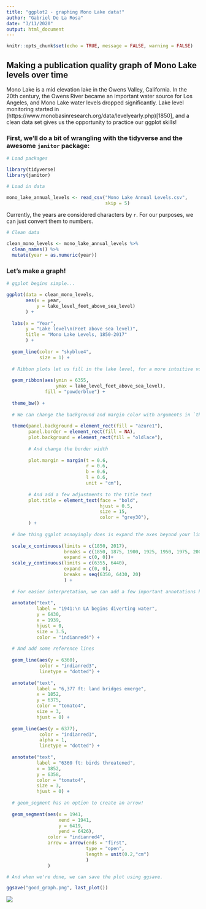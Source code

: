 ```yaml
---
title: "ggplot2 - graphing Mono Lake data!"
author: "Gabriel De La Rosa"
date: "3/11/2020"
output: html_document
---
```

```r
knitr::opts_chunk$set(echo = TRUE, message = FALSE, warning = FALSE)
```


## Making a publication quality graph of Mono Lake levels over time

Mono Lake is a mid elevation lake in the Owens Valley, California. In the 20th century, the Owens River became an important water source for Los Angeles, and Mono Lake water levels dropped significantly. Lake level monitoring started in (https://www.monobasinresearch.org/data/levelyearly.php)[1850], and a clean data set gives us the opportunity to practice our ggplot skills!


### First, we'll do a bit of wrangling with the tidyverse and the awesome `janitor` package:

```r
# Load packages

library(tidyverse)
library(janitor)

# Load in data

mono_lake_annual_levels <- read_csv("Mono Lake Annual Levels.csv",
                                    skip = 5)
```

Currently, the years are considered characters by `r`. For our purposes, we can just convert them to numbers.

``` r
# Clean data

clean_mono_levels <- mono_lake_annual_levels %>% 
  clean_names() %>% 
  mutate(year = as.numeric(year))

```

### Let's make a graph!

``` r

# ggplot begins simple...

ggplot(data = clean_mono_levels, 
       aes(x = year, 
           y = lake_level_feet_above_sea_level)
       ) +
  
  labs(x = "Year",
       y = "Lake level\n(Feet above sea level)",
       title = "Mono Lake Levels, 1850-2017"
       ) +
  
  geom_line(color = "skyblue4",
            size = 1) +
  
  # Ribbon plots let us fill in the lake level, for a more intuitive volume feel
  
  geom_ribbon(aes(ymin = 6355,
                  ymax = lake_level_feet_above_sea_level),
              fill = "powderblue") +
  
  theme_bw() +
  
  # We can change the background and margin color with arguments in `theme`
  
  theme(panel.background = element_rect(fill = "azure1"),
        panel.border = element_rect(fill = NA),
        plot.background = element_rect(fill = "oldlace"),
        
        # And change the border width
        
        plot.margin = margin(t = 0.6,
                             r = 0.6,
                             b = 0.6,
                             l = 0.6,
                             unit = "cm"),
        
        # And add a few adjustments to the title text
        plot.title = element_text(face = "bold",
                                  hjust = 0.5,
                                  size = 15,
                                  color = "grey30"),
        ) +
  
  # One thing ggplot annoyingly does is expand the axes beyond your limits. We can change this using the `expand = c(0,0)` argument
  
  scale_x_continuous(limits = c(1850, 2017), 
                     breaks = c(1850, 1875, 1900, 1925, 1950, 1975, 2000, 2017),
                     expand = c(0, 0))+
  scale_y_continuous(limits = c(6355, 6440), 
                     expand = c(0, 0),
                     breaks = seq(6350, 6430, 20)
                     ) +
  
  # For easier interpretation, we can add a few important annotations highlighting events:
  
  annotate("text", 
           label = "1941:\n LA begins diverting water", 
           y = 6430, 
           x = 1939,
           hjust = 0,
           size = 3.5,
           color = "indianred4") +
  
  # And add some reference lines
  
  geom_line(aes(y = 6360),
            color = "indianred3",
            linetype = "dotted") +
  
  annotate("text",
           label = "6,377 ft: land bridges emerge",
           x = 1852,
           y = 6375,
           color = "tomato4",
           size = 3,
           hjust = 0) +
  
  geom_line(aes(y = 6377),
            color = "indianred3",
            alpha = 1,
            linetype = "dotted") +
  
  annotate("text",
           label = "6360 ft: birds threatened",
           x = 1852,
           y = 6358,
           color = "tomato4",
           size = 3,
           hjust = 0) +
  
  # geom_segment has an option to create an arrow!
  
  geom_segment(aes(x = 1941, 
                   xend = 1941,
                   y = 6419, 
                   yend = 6426),
               color = "indianred4",
               arrow = arrow(ends = "first",
                             type = "open",
                             length = unit(0.2,"cm")
                             )
               )

# And when we're done, we can save the plot using ggsave.

ggsave("good_graph.png", last_plot())

```


![](good_graph.png)

